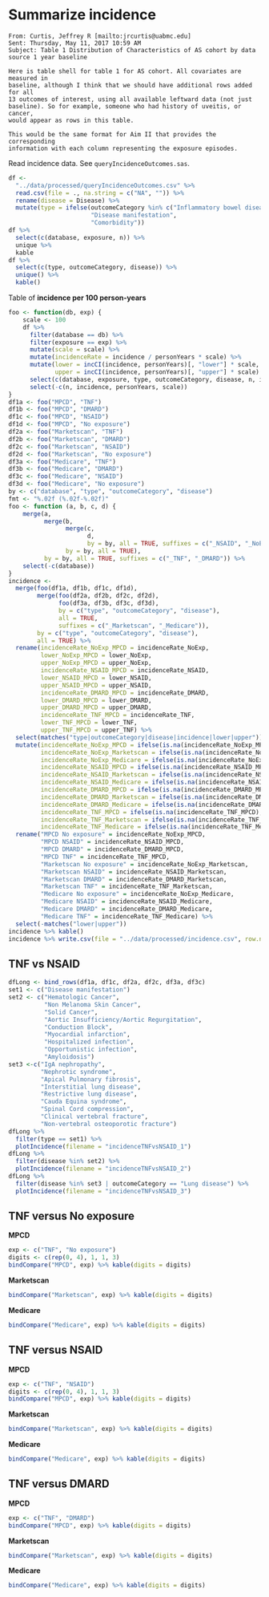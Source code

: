 # Summarize incidence

```
From: Curtis, Jeffrey R [mailto:jrcurtis@uabmc.edu] 
Sent: Thursday, May 11, 2017 10:59 AM
Subject: Table 1 Distribution of Characteristics of AS cohort by data source 1 year baseline

Here is table shell for table 1 for AS cohort. All covariates are measured in
baseline, although I think that we should have additional rows added for all
13 outcomes of interest, using all available leftward data (not just
baseline). So for example, someone who had history of uveitis, or cancer,
would appear as rows in this table.

This would be the same format for Aim II that provides the corresponding
information with each column representing the exposure episodes.
```

Read incidence data.
See `queryIncidenceOutcomes.sas`.

```r
df <-
  "../data/processed/queryIncidenceOutcomes.csv" %>% 
  read.csv(file = ., na.string = c("NA", "")) %>% 
  rename(disease = Disease) %>% 
  mutate(type = ifelse(outcomeCategory %in% c("Inflammatory bowel disease", "PsO/PsA", "Uveitis"),
                       "Disease manifestation",
                       "Comorbidity"))
df %>% 
  select(c(database, exposure, n)) %>% 
  unique %>% 
  kable
df %>% 
  select(c(type, outcomeCategory, disease)) %>% 
  unique() %>% 
  kable()
```

Table of **incidence per 100 person-years**

```r
foo <- function(db, exp) {
    scale <- 100
    df %>% 
      filter(database == db) %>% 
      filter(exposure == exp) %>%
      mutate(scale = scale) %>% 
      mutate(incidenceRate = incidence / personYears * scale) %>% 
      mutate(lower = incCI(incidence, personYears)[, "lower"] * scale,
             upper = incCI(incidence, personYears)[, "upper"] * scale) %>% 
      select(c(database, exposure, type, outcomeCategory, disease, n, incidence, personYears, scale, incidenceRate, lower, upper)) %>% 
      select(-c(n, incidence, personYears, scale))
}
df1a <- foo("MPCD", "TNF")
df1b <- foo("MPCD", "DMARD")
df1c <- foo("MPCD", "NSAID")
df1d <- foo("MPCD", "No exposure")
df2a <- foo("Marketscan", "TNF")
df2b <- foo("Marketscan", "DMARD")
df2c <- foo("Marketscan", "NSAID")
df2d <- foo("Marketscan", "No exposure")
df3a <- foo("Medicare", "TNF")
df3b <- foo("Medicare", "DMARD")
df3c <- foo("Medicare", "NSAID")
df3d <- foo("Medicare", "No exposure")
by <- c("database", "type", "outcomeCategory", "disease")
fmt <- "%.02f (%.02f-%.02f)"
foo <- function (a, b, c, d) {
    merge(a, 
          merge(b, 
                merge(c, 
                      d, 
                      by = by, all = TRUE, suffixes = c("_NSAID", "_NoExp")),
                by = by, all = TRUE), 
          by = by, all = TRUE, suffixes = c("_TNF", "_DMARD")) %>% 
    select(-c(database))
}
incidence <- 
  merge(foo(df1a, df1b, df1c, df1d), 
        merge(foo(df2a, df2b, df2c, df2d),
              foo(df3a, df3b, df3c, df3d),
              by = c("type", "outcomeCategory", "disease"),
              all = TRUE,
              suffixes = c("_Marketscan", "_Medicare")),
        by = c("type", "outcomeCategory", "disease"),
        all = TRUE) %>% 
  rename(incidenceRate_NoExp_MPCD = incidenceRate_NoExp,
         lower_NoExp_MPCD = lower_NoExp,
         upper_NoExp_MPCD = upper_NoExp,
         incidenceRate_NSAID_MPCD = incidenceRate_NSAID,
         lower_NSAID_MPCD = lower_NSAID,
         upper_NSAID_MPCD = upper_NSAID,
         incidenceRate_DMARD_MPCD = incidenceRate_DMARD,
         lower_DMARD_MPCD = lower_DMARD,
         upper_DMARD_MPCD = upper_DMARD,
         incidenceRate_TNF_MPCD = incidenceRate_TNF,
         lower_TNF_MPCD = lower_TNF,
         upper_TNF_MPCD = upper_TNF) %>%
  select(matches("type|outcomeCategory|disease|incidence|lower|upper")) %>% 
  mutate(incidenceRate_NoExp_MPCD = ifelse(is.na(incidenceRate_NoExp_MPCD), "0", sprintf(fmt, incidenceRate_NoExp_MPCD, lower_NoExp_MPCD, upper_NoExp_MPCD)),
         incidenceRate_NoExp_Marketscan = ifelse(is.na(incidenceRate_NoExp_Marketscan), "0", sprintf(fmt, incidenceRate_NoExp_Marketscan, lower_NoExp_Marketscan, upper_NoExp_Marketscan)),
         incidenceRate_NoExp_Medicare = ifelse(is.na(incidenceRate_NoExp_Medicare), "0", sprintf(fmt, incidenceRate_NoExp_Medicare, lower_NoExp_Medicare, upper_NoExp_Medicare)),
         incidenceRate_NSAID_MPCD = ifelse(is.na(incidenceRate_NSAID_MPCD), "0", sprintf(fmt, incidenceRate_NSAID_MPCD, lower_NSAID_MPCD, upper_NSAID_MPCD)),
         incidenceRate_NSAID_Marketscan = ifelse(is.na(incidenceRate_NSAID_Marketscan), "0", sprintf(fmt, incidenceRate_NSAID_Marketscan, lower_NSAID_Marketscan, upper_NSAID_Marketscan)),
         incidenceRate_NSAID_Medicare = ifelse(is.na(incidenceRate_NSAID_Medicare), "0", sprintf(fmt, incidenceRate_NSAID_Medicare, lower_NSAID_Medicare, upper_NSAID_Medicare)),
         incidenceRate_DMARD_MPCD = ifelse(is.na(incidenceRate_DMARD_MPCD), "0", sprintf(fmt, incidenceRate_DMARD_MPCD, lower_DMARD_MPCD, upper_DMARD_MPCD)),
         incidenceRate_DMARD_Marketscan = ifelse(is.na(incidenceRate_DMARD_Marketscan), "0", sprintf(fmt, incidenceRate_DMARD_Marketscan, lower_DMARD_Marketscan, upper_DMARD_Marketscan)),
         incidenceRate_DMARD_Medicare = ifelse(is.na(incidenceRate_DMARD_Medicare), "0", sprintf(fmt, incidenceRate_DMARD_Medicare, lower_DMARD_Medicare, upper_DMARD_Medicare)),
         incidenceRate_TNF_MPCD = ifelse(is.na(incidenceRate_TNF_MPCD), "0", sprintf(fmt, incidenceRate_TNF_MPCD, lower_TNF_MPCD, upper_TNF_MPCD)),
         incidenceRate_TNF_Marketscan = ifelse(is.na(incidenceRate_TNF_Marketscan), "0", sprintf(fmt, incidenceRate_TNF_Marketscan, lower_TNF_Marketscan, upper_TNF_Marketscan)),
         incidenceRate_TNF_Medicare = ifelse(is.na(incidenceRate_TNF_Medicare), "0", sprintf(fmt, incidenceRate_TNF_Medicare, lower_TNF_Medicare, upper_TNF_Medicare))) %>% 
  rename("MPCD No exposure" = incidenceRate_NoExp_MPCD,
         "MPCD NSAID" = incidenceRate_NSAID_MPCD,
         "MPCD DMARD" = incidenceRate_DMARD_MPCD,
         "MPCD TNF" = incidenceRate_TNF_MPCD,
         "Marketscan No exposure" = incidenceRate_NoExp_Marketscan,
         "Marketscan NSAID" = incidenceRate_NSAID_Marketscan,
         "Marketscan DMARD" = incidenceRate_DMARD_Marketscan,
         "Marketscan TNF" = incidenceRate_TNF_Marketscan,
         "Medicare No exposure" = incidenceRate_NoExp_Medicare,
         "Medicare NSAID" = incidenceRate_NSAID_Medicare,
         "Medicare DMARD" = incidenceRate_DMARD_Medicare,
         "Medicare TNF" = incidenceRate_TNF_Medicare) %>% 
  select(-matches("lower|upper"))
incidence %>% kable()
incidence %>% write.csv(file = "../data/processed/incidence.csv", row.names = FALSE)
```


## TNF vs NSAID

```r
dfLong <- bind_rows(df1a, df1c, df2a, df2c, df3a, df3c)
set1 <- c("Disease manifestation")
set2 <- c("Hematologic Cancer",
          "Non Melanoma Skin Cancer",
          "Solid Cancer",
          "Aortic Insufficiency/Aortic Regurgitation",
          "Conduction Block",
          "Myocardial infarction",
          "Hospitalized infection",
          "Opportunistic infection",
          "Amyloidosis")
set3 <-c("IgA nephropathy",
         "Nephrotic syndrome",
         "Apical Pulmonary fibrosis",
         "Interstitial lung disease",
         "Restrictive lung disease",
         "Cauda Equina syndrome",
         "Spinal Cord compression",
         "Clinical vertebral fracture",
         "Non-vertebral osteoporotic fracture")
dfLong %>% 
  filter(type == set1) %>% 
  plotIncidence(filename = "incidenceTNFvsNSAID_1")
dfLong %>% 
  filter(disease %in% set2) %>% 
  plotIncidence(filename = "incidenceTNFvsNSAID_2")
dfLong %>% 
  filter(disease %in% set3 | outcomeCategory == "Lung disease") %>% 
  plotIncidence(filename = "incidenceTNFvsNSAID_3")
```


## **TNF** versus **No exposure**

**MPCD**

```r
exp <- c("TNF", "No exposure")
digits <- c(rep(0, 4), 1, 1, 3)
bindCompare("MPCD", exp) %>% kable(digits = digits)
```

**Marketscan**

```r
bindCompare("Marketscan", exp) %>% kable(digits = digits)
```

**Medicare**

```r
bindCompare("Medicare", exp) %>% kable(digits = digits)
```

## **TNF** versus **NSAID**

**MPCD**

```r
exp <- c("TNF", "NSAID")
digits <- c(rep(0, 4), 1, 1, 3)
bindCompare("MPCD", exp) %>% kable(digits = digits)
```

**Marketscan**

```r
bindCompare("Marketscan", exp) %>% kable(digits = digits)
```

**Medicare**

```r
bindCompare("Medicare", exp) %>% kable(digits = digits)
```

## **TNF** versus **DMARD**

**MPCD**

```r
exp <- c("TNF", "DMARD")
bindCompare("MPCD", exp) %>% kable(digits = digits)
```

**Marketscan**

```r
bindCompare("Marketscan", exp) %>% kable(digits = digits)
```

**Medicare**

```r
bindCompare("Medicare", exp) %>% kable(digits = digits)
```
